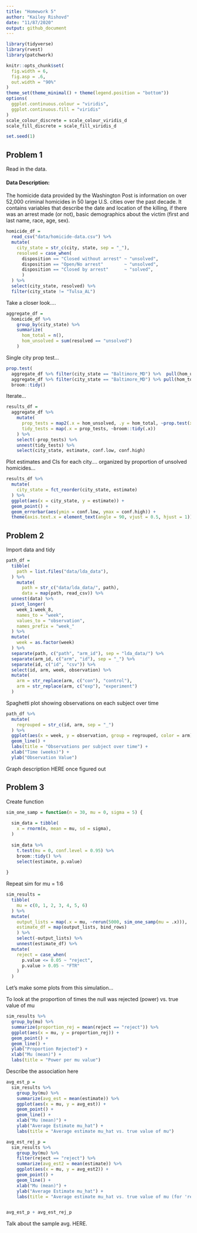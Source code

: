 ```yaml
---
title: "Homework 5"
author: "Kailey Rishovd"
date: "11/87/2020"
output: github_document
---
```


```r
library(tidyverse)
library(rvest)
library(patchwork)

knitr::opts_chunk$set(
  fig.width = 6, 
  fig.asp = .6, 
  out.width = "90%"
)
theme_set(theme_minimal() + theme(legend.position = "bottom"))
options(
  ggplot.continuous.colour = "viridis", 
  ggplot.continuous.fill = "viridis"
)
scale_colour_discrete = scale_colour_viridis_d
scale_fill_discrete = scale_fill_viridis_d

set.seed(1)
```

## Problem 1 

Read in the data. 

#### Data Description: 

The homicide data provided by the Washington Post is information on over 52,000 criminal homicides in 50 large U.S. cities over the past decade. It contains variables that describe the date and location of the killing, if there was an arrest made (or not), basic demographics about the victim (first and last name, race, age, sex). 

```r
homicide_df = 
  read_csv("data/homicide-data.csv") %>% 
  mutate(
    city_state = str_c(city, state, sep = "_"), 
    resolved = case_when(
      disposition == "Closed without arrest" ~ "unsolved", 
      disposition == "Open/No arrest"        ~ "unsolved", 
      disposition == "Closed by arrest"      ~ "solved",
      )
  ) %>% 
  select(city_state, resolved) %>% 
  filter(city_state != "Tulsa_AL")
```

Take a closer look.... 

```r
aggregate_df = 
  homicide_df %>%
    group_by(city_state) %>% 
    summarize(
      hom_total = n(), 
      hom_unsolved = sum(resolved == "unsolved")
    )
```

Single city prop test...

```r
prop.test(
  aggregate_df %>% filter(city_state == "Baltimore_MD") %>%  pull(hom_unsolved), 
  aggregate_df %>% filter(city_state == "Baltimore_MD") %>% pull(hom_total)) %>% 
  broom::tidy()
```

Iterate... 

```r
results_df =
  aggregate_df %>% 
    mutate(
      prop_tests = map2(.x = hom_unsolved, .y = hom_total, ~prop.test(x = .x, n = .y)), 
      tidy_tests = map(.x = prop_tests, ~broom::tidy(.x))
    ) %>% 
    select(-prop_tests) %>% 
    unnest(tidy_tests) %>% 
    select(city_state, estimate, conf.low, conf.high)
```


Plot estimates and CIs for each city.... organized by proportion of unsolved homicides...

```r
results_df %>% 
  mutate(
    city_state = fct_reorder(city_state, estimate)
  ) %>% 
  ggplot(aes(x = city_state, y = estimate)) + 
  geom_point() + 
  geom_errorbar(aes(ymin = conf.low, ymax = conf.high)) + 
  theme(axis.text.x = element_text(angle = 90, vjust = 0.5, hjust = 1))
```


## Problem 2 

Import data and tidy

```r
path_df = 
  tibble(
    path = list.files("data/lda_data"), 
  ) %>% 
    mutate(
      path = str_c("data/lda_data/", path), 
      data = map(path, read_csv)) %>%
  unnest(data) %>% 
  pivot_longer(
    week_1:week_8, 
    names_to = "week", 
    values_to = "observation", 
    names_prefix = "week_"
  ) %>%
  mutate(
    week = as.factor(week)
  ) %>% 
  separate(path, c("path", "arm_id"), sep = "lda_data/") %>% 
  separate(arm_id, c("arm", "id"), sep = "_") %>% 
  separate(id, c("id", "csv")) %>% 
  select(id, arm, week, observation) %>% 
  mutate(
    arm = str_replace(arm, c("con"), "control"), 
    arm = str_replace(arm, c("exp"), "experiment")
  )
```

Spaghetti plot showing observations on each subject over time

```r
path_df %>% 
  mutate(
    regrouped = str_c(id, arm, sep = "_")
  ) %>% 
  ggplot(aes(x = week, y = observation, group = regrouped, color = arm)) +
  geom_line() +
  labs(title = "Observations per subject over time") +
  xlab("Time (weeks)") + 
  ylab("Observation Value")
```

Graph description HERE once figured out

## Problem 3 

Create function

```r
sim_one_samp = function(n = 30, mu = 0, sigma = 5) { 
  
  sim_data = tibble(
    x = rnorm(n, mean = mu, sd = sigma),
  )
  
  sim_data %>% 
    t.test(mu = 0, conf.level = 0.95) %>% 
    broom::tidy() %>% 
    select(estimate, p.value)
  
}
```

Repeat sim for mu = 1:6 

```r
sim_results = 
  tibble(
    mu = c(0, 1, 2, 3, 4, 5, 6)
  ) %>% 
  mutate(
    output_lists = map(.x = mu, ~rerun(5000, sim_one_samp(mu = .x))), 
    estimate_df = map(output_lists, bind_rows)
    ) %>% 
    select(-output_lists) %>% 
    unnest(estimate_df) %>% 
  mutate(
    reject = case_when(
      p.value <= 0.05 ~ "reject", 
      p.value > 0.05 ~ "FTR"
    )
  )
```

Let's make some plots from this simulation... 

To look at the proportion of times the null was rejected (power) vs. true value of mu

```r
sim_results %>% 
  group_by(mu) %>% 
  summarize(proportion_rej = mean(reject == "reject")) %>% 
  ggplot(aes(x = mu, y = proportion_rej)) +
  geom_point() +
  geom_line() + 
  ylab("Proportion Rejected") +
  xlab("Mu (mean)") +
  labs(title = "Power per mu value")
```

Describe the association here

```r
avg_est_p = 
  sim_results %>% 
    group_by(mu) %>% 
    summarize(avg_est = mean(estimate)) %>% 
    ggplot(aes(x = mu, y = avg_est)) + 
    geom_point() + 
    geom_line() + 
    xlab("Mu (mean)") +
    ylab("Average Estimate mu_hat") + 
    labs(title = "Average estimate mu_hat vs. true value of mu")

avg_est_rej_p = 
  sim_results %>% 
    group_by(mu) %>% 
    filter(reject == "reject") %>% 
    summarize(avg_est2 = mean(estimate)) %>% 
    ggplot(aes(x = mu, y = avg_est2)) + 
    geom_point() + 
    geom_line() + 
    xlab("Mu (mean)") +
    ylab("Average Estimate mu_hat") + 
    labs(title = "Average estimate mu_hat vs. true value of mu (for 'reject')")


avg_est_p + avg_est_rej_p

```

Talk about the sample avg. HERE. 


